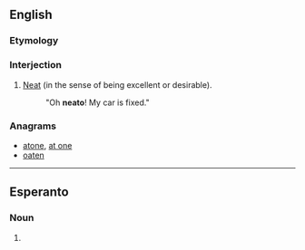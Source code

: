 ==English==

===Etymology===
{{suffix|neat|o|lang=en}}

===Interjection===
{{en-interj}}

# {{label|en|colloquial|slang}} [[neat|Neat]] (in the sense of being excellent or desirable).
#: "Oh '''neato'''! My car is fixed."

===Anagrams===
* [[atone#English|atone]], [[at one#English|at one]]
* [[oaten#English|oaten]]

----

==Esperanto==

===Noun===
{{eo-part}}

# {{eo-form of|ne|ato}}